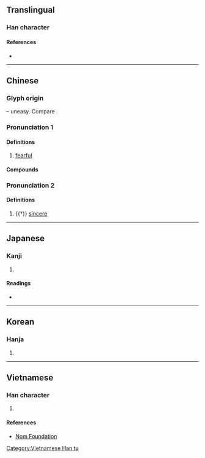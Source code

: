 {{character info/new}}
==Translingual==

===Han character===
{{Han char|rn=61|rad=心|as=03|sn=7|four=21331|canj=XYMP,YMP|ids=⿱上心}}

====References====
* {{Han ref|kx=0376.080|dkj=10316|dj=0702.170|hdz=42270.010|uh=5FD0|ud=24528|bh=CAD8|bd=51928}}

----

==Chinese==
{{zh-forms}}

===Glyph origin===
{{Han etym}}
{{Han compound|上|心|ls=ic|t1=up|t2=heart}} – uneasy. Compare {{och-l|忑}}.

===Pronunciation 1===
{{zh-pron
|m=tǎn
|c=taan2
|h=
|md=tāng
|mn=
|w=2thoe
|mc=
|oc=y
|cat=a
}}

====Definitions====
{{zh-hanzi}}

# [[fearful]]
#: {{zh-x|忐忑不安|uneasy}}

====Compounds====
{{zh-der|忑忑忐忐|怵怵忐忐|忐忑不定|忐忑不安|忐忑|忐忐忑忑|忐上忑下}}

===Pronunciation 2===
{{zh-pron
|m=kěng
|c=
|h=
|md=
|mn=
|w=
|cat=a
}}

====Definitions====
{{zh-hanzi}}

# {{†}} [[sincere]]
#: {{zh-x|心心 忐{kěng}忑{dǎo}|sincere}}

----

==Japanese==

===Kanji===
{{ja-kanji|grade=|rs=心03}}

# {{defn|lang=ja|sort=心03}}

====Readings====
* {{ja-readings|on=[[くん]] (kun), [[こう]] (kō), [[きょう]] (kyō)|kun=[[むなしい]] (munashii)}}

----

==Korean==

===Hanja===
{{ko-hanja|hangeul=탐|eumhun=|rv=tam|mr=t'am|y=tham}}

# {{defn|lang=ko|sort=心03}}

----

==Vietnamese==

===Han character===
{{vi-readings|rs=心03|hanviet=thảm}}

# {{defn|lang=vi|sort=心03}}

====References====
* [http://nomfoundation.org/common/nom_details.php?codepoint=5fd0 Nom Foundation]

[[Category:Vietnamese Han tu]]